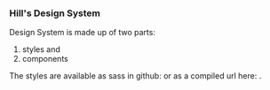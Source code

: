 

<Meta title="Intro to Hill`s Design System" />

### Hill's Design System

Design System is made up of two parts: 

1. styles and 
2. components

The styles are available as sass in github: or as a compiled url here: .
